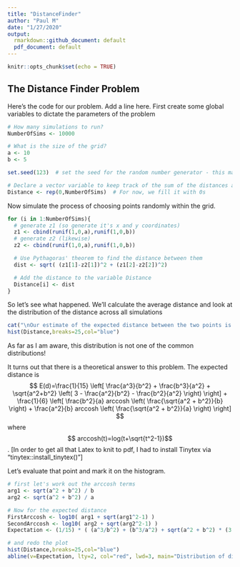 ```yaml
---
title: "DistanceFinder"
author: "Paul M"
date: "1/27/2020"
output:
  rmarkdown::github_document: default
  pdf_document: default
---
```


```r
knitr::opts_chunk$set(echo = TRUE)
```
 
## The Distance Finder Problem


Here's the code for our problem. 
Add a line here.
First create some global variables to dictate the parameters of the problem
```r
# How many simulations to run?
NumberOfSims <- 10000

# What is the size of the grid?
a <- 10
b <- 5

set.seed(123)  # set the seed for the random number generator - this makes sure the results are reproducible when we are debugging

# Declare a vector variable to keep track of the sum of the distances across all simulations
Distance <- rep(0,NumberOfSims)  # For now, we fill it with 0s
```


Now simulate the process of choosing points randomly within the grid.
```r
for (i in 1:NumberOfSims){
  # generate z1 (so generate it's x and y coordinates)
  z1 <- cbind(runif(1,0,a),runif(1,0,b))
  # generate z2 (likewise)
  z2 <- cbind(runif(1,0,a),runif(1,0,b))

  # Use Pythagoras' theorem to find the distance between them
  dist <- sqrt( (z1[1]-z2[1])^2 + (z1[2]-z2[2])^2)

  # Add the distance to the variable Distance
  Distance[i] <- dist
}
```

So let's see what happened. We'll calculate the average distance and look at the distribution of the distance across all simulations
```r
cat("\nOur estimate of the expected distance between the two points is ",mean(Distance))
hist(Distance,breaks=25,col="blue")
```

As far as I am aware, this distribution is not one of the common distributions!

It turns out that there is a theoretical answer to this problem. The expected distance is 
$$ E(d)=\frac{1}{15} \left[  \frac{a^3}{b^2} + \frac{b^3}{a^2} + \sqrt{a^2+b^2} \left( 3 - \frac{a^2}{b^2} - \frac{b^2}{a^2} \right) \right] + \frac{1}{6} \left[ \frac{b^2}{a} arccosh \left( \frac{\sqrt{a^2 + b^2}}{b} \right) +  \frac{a^2}{b} arccosh \left( \frac{\sqrt{a^2 + b^2}}{a} \right)  \right]  $$ 
where $$ arccosh(t)=log(t+\sqrt{t^2-1})$$.
[In order to get all that Latex to knit to pdf, I had to install Tinytex via "tinytex::install_tinytex()"]

Let's evaluate that point and mark it on the histogram.
```r
# first let's work out the arccosh terms
arg1 <- sqrt(a^2 + b^2) / b
arg2 <- sqrt(a^2 + b^2) / a

# Now for the expected distance
FirstArccosh <- log10( arg1 + sqrt(arg1^2-1) ) 
SecondArccosh <- log10( arg2 + sqrt(arg2^2-1) ) 
Expectation <- (1/15) * ( (a^3/b^2) + (b^3/a^2) + sqrt(a^2 + b^2) * (3 - (a^2/b^2) - (b^2/a^2) ) ) + (1/6) * (  (b^2/a) * FirstArccosh + (a^2/b) * SecondArccosh )

# and redo the plot
hist(Distance,breaks=25,col="blue")
abline(v=Expectation, lty=2, col="red", lwd=3, main="Distribution of distance, with expectation marked by red line")

```

